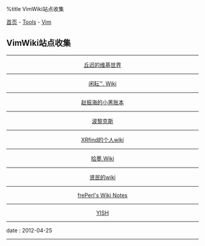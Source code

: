 %title VimWiki站点收集

[[../../../index|首页]] - [[../index|Tools]] - [[index|Vim]]
==VimWiki站点收集==
----
<center>
[http://wiki.ktmud.com/ 丘迟的维基世界]
----
[http://wiki.hotoo.me/ 闲耘™. Wiki]
----
[http://www.zhaozhenhai.tk 赵振海的小黑账本]
----
[http://www.berlinix.com/ 波黎克斯]
----
[http://ray-x.me/ XRfind的个人wiki]
----
[http://zwiki.sinaapp.com/ 拾墨.Wiki]
----
[http://chenxianmin.com/wiki/ 贤民的wiki]
----
[http://phpstone.com/wiki/ frePerl's Wiki Notes]
----
[http://yishanhe.net/wiki/ YISH]
</center>
----
<red>date</red> : 2012-04-25
----
